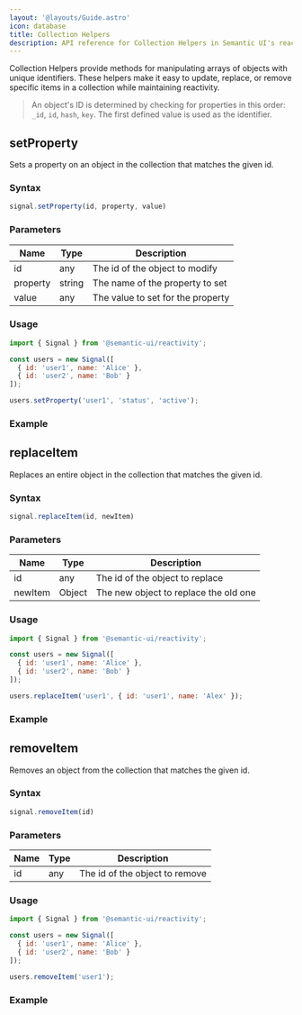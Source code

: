 ```yaml
---
layout: '@layouts/Guide.astro'
icon: database
title: Collection Helpers
description: API reference for Collection Helpers in Semantic UI's reactivity system
---
```


Collection Helpers provide methods for manipulating arrays of objects with unique identifiers. These helpers make it easy to update, replace, or remove specific items in a collection while maintaining reactivity.

> An object's ID is determined by checking for properties in this order: `_id`, `id`, `hash`, `key`. The first defined value is used as the identifier.

## setProperty

Sets a property on an object in the collection that matches the given id.

### Syntax
```javascript
signal.setProperty(id, property, value)
```

### Parameters

| Name | Type | Description |
|------|------|-------------|
| id | any | The id of the object to modify |
| property | string | The name of the property to set |
| value | any | The value to set for the property |

### Usage

```javascript
import { Signal } from '@semantic-ui/reactivity';

const users = new Signal([
  { id: 'user1', name: 'Alice' },
  { id: 'user2', name: 'Bob' }
]);

users.setProperty('user1', 'status', 'active');
```

### Example
<PlaygroundExample id="reactive-set-property" direction="horizontal"></PlaygroundExample>

## replaceItem

Replaces an entire object in the collection that matches the given id.

### Syntax
```javascript
signal.replaceItem(id, newItem)
```

### Parameters

| Name | Type | Description |
|------|------|-------------|
| id | any | The id of the object to replace |
| newItem | Object | The new object to replace the old one |

### Usage

```javascript
import { Signal } from '@semantic-ui/reactivity';

const users = new Signal([
  { id: 'user1', name: 'Alice' },
  { id: 'user2', name: 'Bob' }
]);

users.replaceItem('user1', { id: 'user1', name: 'Alex' });
```

### Example
<PlaygroundExample id="reactive-replace-item" direction="horizontal"></PlaygroundExample>

## removeItem

Removes an object from the collection that matches the given id.

### Syntax
```javascript
signal.removeItem(id)
```

### Parameters

| Name | Type | Description |
|------|------|-------------|
| id | any | The id of the object to remove |

### Usage

```javascript
import { Signal } from '@semantic-ui/reactivity';

const users = new Signal([
  { id: 'user1', name: 'Alice' },
  { id: 'user2', name: 'Bob' }
]);

users.removeItem('user1');
```

### Example
<PlaygroundExample id="reactive-remove-item" direction="horizontal"></PlaygroundExample>
